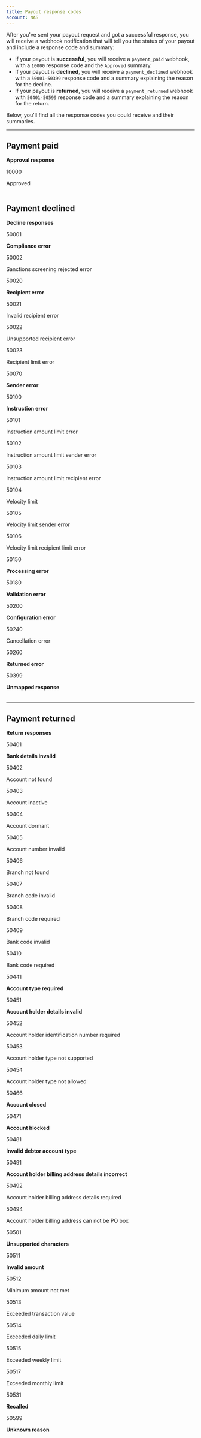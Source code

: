 ```yaml
---
title: Payout response codes
account: NAS
---
```


After you've sent your payout request and got a successful response, you will receive a webhook notification that will tell you the status of your payout and include a response code and summary:

- If your payout is **successful**, you will receive a `payment_paid` webhook, with a `10000` response code and the `Approved` summary.
- If your payout is **declined**, you will receive a `payment_declined` webhook with a `50001-50399` response code and a summary explaining the reason for the decline.
- If your payout is **returned**, you will receive a `payment_returned` webhook with `50401-50599` response code and a summary explaining the reason for the return.

Below, you'll find all the response codes you could receive and their summaries.

---

## Payment paid 

<Table>
<TableHead headers={['Code', 'Summary']} />
<TableBody>
<TableSubhead colspan="2" color="blue">

**Approval response**

</TableSubhead>
<TableRow>
<TableCell>

10000		

</TableCell>
<TableCell>

Approved

</TableCell>
</TableRow>
</TableBody>
</Table>

## Payment declined  

<Table>
<TableHead headers={['Code', 'Summary']} />
<TableBody>
<TableSubhead colspan="2" color="blue">

**Decline responses**

</TableSubhead>
<TableRow>
<TableCell>

50001		

</TableCell>
<TableCell>

**Compliance error**

</TableCell>
</TableRow>
<TableRow>
<TableCell>

50002			

</TableCell>
<TableCell>

Sanctions screening rejected error

</TableCell>
</TableRow>
<TableRow>
<TableCell>

50020		

</TableCell>
<TableCell>

**Recipient error**

</TableCell>
</TableRow>
<TableRow>
<TableCell>

50021		

</TableCell>
<TableCell>

Invalid recipient error

</TableCell>
</TableRow>
<TableRow>
<TableCell>

50022		

</TableCell>
<TableCell>

Unsupported recipient error

</TableCell>
</TableRow>
<TableRow>
<TableCell>

50023			

</TableCell>
<TableCell>

Recipient limit error

</TableCell>
</TableRow>
<TableRow>
<TableCell>

50070			

</TableCell>
<TableCell>

**Sender error**

</TableCell>
</TableRow>
<TableRow>
<TableCell>

50100			

</TableCell>
<TableCell>

**Instruction error**

</TableCell>
</TableRow>
<TableRow>
<TableCell>

50101			

</TableCell>
<TableCell>

Instruction amount limit error

</TableCell>
</TableRow>
<TableRow>
<TableCell>

50102			

</TableCell>
<TableCell>

Instruction amount limit sender error

</TableCell>
</TableRow>
<TableRow>
<TableCell>

50103			

</TableCell>
<TableCell>

Instruction amount limit recipient error

</TableCell>
</TableRow>
<TableRow>
<TableCell>

50104			

</TableCell>
<TableCell>

Velocity limit

</TableCell>
</TableRow>
<TableRow>
<TableCell>

50105			

</TableCell>
<TableCell>

Velocity limit sender error

</TableCell>
</TableRow>
<TableRow>
<TableCell>

50106			

</TableCell>
<TableCell>

Velocity limit recipient limit error

</TableCell>
</TableRow>
<TableRow>
<TableCell>

50150	

</TableCell>
<TableCell>

**Processing error**

</TableCell>
</TableRow>
<TableRow>
<TableCell>

50180		

</TableCell>
<TableCell>

**Validation error**

</TableCell>
</TableRow>
<TableRow>
<TableCell>

50200		

</TableCell>
<TableCell>

**Configuration error**

</TableCell>
</TableRow>
<TableRow>
<TableCell>

50240			

</TableCell>
<TableCell>

Cancellation error

</TableCell>
</TableRow>
<TableRow>
<TableCell>

50260			

</TableCell>
<TableCell>

**Returned error**

</TableCell>
</TableRow>
<TableRow>
<TableCell>

50399			

</TableCell>
<TableCell>

**Unmapped response**

</TableCell>
</TableRow>
</TableBody>
</Table>

---

## Payment returned 

<Table>
<TableHead headers={['Code', 'Summary']} />
<TableBody>
<TableSubhead colspan="2" color="blue">

**Return responses**

</TableSubhead>
<TableRow>
<TableCell>

50401		

</TableCell>
<TableCell>

**Bank details invalid**

</TableCell>
</TableRow>
<TableRow>
<TableCell>

50402			

</TableCell>
<TableCell>

Account not found

</TableCell>
</TableRow>
<TableRow>
<TableCell>

50403		

</TableCell>
<TableCell>

Account inactive

</TableCell>
</TableRow>
<TableRow>
<TableCell>

50404		

</TableCell>
<TableCell>

Account dormant

</TableCell>
</TableRow>
<TableRow>
<TableCell>

50405		

</TableCell>
<TableCell>

Account number invalid

</TableCell>
</TableRow>
<TableRow>
<TableCell>

50406	

</TableCell>
<TableCell>

Branch not found

</TableCell>
</TableRow>
<TableRow>
<TableCell>

50407				

</TableCell>
<TableCell>

Branch code invalid

</TableCell>
</TableRow>
<TableRow>
<TableCell>

50408				

</TableCell>
<TableCell>

Branch code required

</TableCell>
</TableRow>
<TableRow>
<TableCell>

50409				

</TableCell>
<TableCell>

Bank code invalid

</TableCell>
</TableRow>
<TableRow>
<TableCell>

50410	

</TableCell>
<TableCell>

Bank code required

</TableCell>
</TableRow>
<TableRow>
<TableCell>

50441				

</TableCell>
<TableCell>

**Account type required**

</TableCell>
</TableRow>
<TableRow>
<TableCell>

50451				

</TableCell>
<TableCell>

**Account holder details invalid**

</TableCell>
</TableRow>
<TableRow>
<TableCell>

50452			

</TableCell>
<TableCell>

Account holder identification number required

</TableCell>
</TableRow>
<TableRow>
<TableCell>

50453				

</TableCell>
<TableCell>

Account holder type not supported

</TableCell>
</TableRow>
<TableRow>
<TableCell>

50454		

</TableCell>
<TableCell>

Account holder type not allowed

</TableCell>
</TableRow>
<TableRow>
<TableCell>

50466			

</TableCell>
<TableCell>

**Account closed**

</TableCell>
</TableRow>
<TableRow>
<TableCell>

50471			

</TableCell>
<TableCell>

**Account blocked**

</TableCell>
</TableRow>
<TableRow>
<TableCell>

50481	

</TableCell>
<TableCell>

**Invalid debtor account type**

</TableCell>
</TableRow>
<TableRow>
<TableCell>

50491			

</TableCell>
<TableCell>

**Account holder billing address details incorrect**

</TableCell>
</TableRow>
<TableRow>
<TableCell>

50492				

</TableCell>
<TableCell>

Account holder billing address details required

</TableCell>
</TableRow>
<TableRow>
<TableCell>

50494				

</TableCell>
<TableCell>

Account holder billing address can not be PO box

</TableCell>
</TableRow>
<TableRow>
<TableCell>

50501				

</TableCell>
<TableCell>

**Unsupported characters**

</TableCell>
</TableRow>
<TableRow>
<TableCell>

50511				

</TableCell>
<TableCell>

**Invalid amount**

</TableCell>
</TableRow>
<TableRow>
<TableCell>

50512				

</TableCell>
<TableCell>

Minimum amount not met

</TableCell>
</TableRow>
<TableRow>
<TableCell>

50513					

</TableCell>
<TableCell>

Exceeded transaction value

</TableCell>
</TableRow>
<TableRow>
<TableCell>

50514					

</TableCell>
<TableCell>

Exceeded daily limit

</TableCell>
</TableRow>
<TableRow>
<TableCell>

50515				

</TableCell>
<TableCell>

Exceeded weekly limit

</TableCell>
</TableRow>
<TableRow>
<TableCell>

50517				

</TableCell>
<TableCell>

Exceeded monthly limit

</TableCell>
</TableRow>
<TableRow>
<TableCell>

50531				

</TableCell>
<TableCell>

**Recalled**

</TableCell>
</TableRow>
<TableRow>
<TableCell>

50599					

</TableCell>
<TableCell>

**Unknown reason**

</TableCell>
</TableRow>
</TableBody>
</Table>

